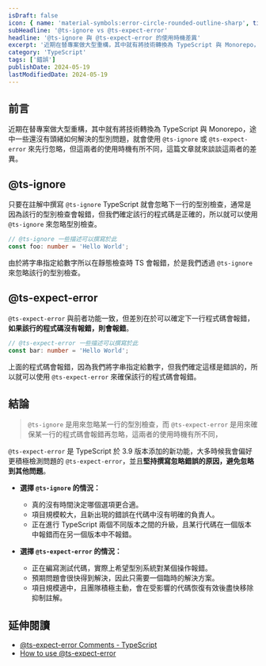 ```yaml
---
isDraft: false
icon: { name: 'material-symbols:error-circle-rounded-outline-sharp', title: '警告符號' }
subHeadline: '@ts-ignore vs @ts-expect-error'
headline: '@ts-ignore 與 @ts-expect-error 的使用時機差異'
excerpt: '近期在替專案做大型重構，其中就有將技術轉換為 TypeScript 與 Monorepo，途中一些還沒有頭緒如何解決的型別問題，就會使用 `@ts-ignore` 或 `@ts-expect-error` 來先行忽略，但這兩者的使用時機有所不同，這篇文章就來談談這兩者的差異。'
category: 'TypeScript'
tags: ['錯誤']
publishDate: 2024-05-19
lastModifiedDate: 2024-05-19
---
```


## 前言

近期在替專案做大型重構，其中就有將技術轉換為 TypeScript 與 Monorepo，途中一些還沒有頭緒如何解決的型別問題，就會使用 `@ts-ignore` 或 `@ts-expect-error` 來先行忽略，但這兩者的使用時機有所不同，這篇文章就來談談這兩者的差異。

## @ts-ignore

只要在註解中撰寫 `@ts-ignore` TypeScript 就會忽略下一行的型別檢查，通常是因為該行的型別檢查會報錯，但我們確定該行的程式碼是正確的，所以就可以使用 `@ts-ignore` 來忽略型別檢查。

```ts
// @ts-ignore 一些描述可以撰寫於此
const foo: number = 'Hello World';
```

由於將字串指定給數字所以在靜態檢查時 TS 會報錯，於是我們透過 `@ts-ignore` 來忽略該行的型別檢查。

## @ts-expect-error

`@ts-expect-error` 與前者功能一致，但差別在於可以確定下一行程式碼會報錯，**如果該行的程式碼沒有報錯，則會報錯**。

```ts
// @ts-expect-error 一些描述可以撰寫於此
const bar: number = 'Hello World';
```

上面的程式碼會報錯，因為我們將字串指定給數字，但我們確定這樣是錯誤的，所以就可以使用 `@ts-expect-error` 來確保該行的程式碼會報錯。

## 結論

> `@ts-ignore` 是用來忽略某一行的型別檢查，而 `@ts-expect-error` 是用來確保某一行的程式碼會報錯再忽略，這兩者的使用時機有所不同，

`@ts-expect-error` 是 TypeScript 於 3.9 版本添加的新功能，大多時候我會偏好更積極檢測問題的 `@ts-expect-error`，並且**堅持撰寫忽略錯誤的原因，避免忽略到其他問題**。

- **選擇 `@ts-ignore` 的情況：**

  - 真的沒有時間決定哪個選項更合適。
  - 項目規模較大，且新出現的錯誤在代碼中沒有明確的負責人。
  - 正在進行 TypeScript 兩個不同版本之間的升級，且某行代碼在一個版本中報錯而在另一個版本中不報錯。

- **選擇 `@ts-expect-error` 的情況：**
  - 正在編寫測試代碼，實際上希望型別系統對某個操作報錯。
  - 預期問題會很快得到解決，因此只需要一個臨時的解決方案。
  - 項目規模適中，且團隊積極主動，會在受影響的代碼恢復有效後盡快移除抑制註解。

## 延伸閱讀

- [@ts-expect-error Comments - TypeScript](https://www.typescriptlang.org/docs/handbook/release-notes/typescript-3-9.html#-ts-expect-error-comments)
- [How to use @ts-expect-error](https://www.totaltypescript.com/concepts/how-to-use-ts-expect-error)
